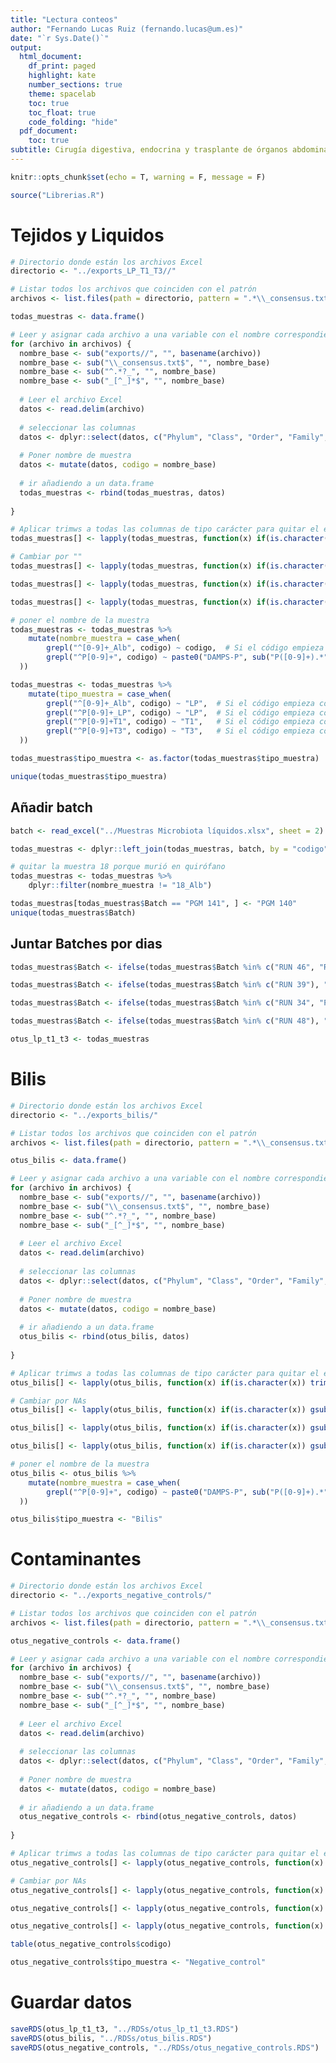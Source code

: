 ```yaml
---
title: "Lectura conteos"
author: "Fernando Lucas Ruiz (fernando.lucas@um.es)"
date: "`r Sys.Date()`"
output:
  html_document:
    df_print: paged
    highlight: kate
    number_sections: true
    theme: spacelab
    toc: true
    toc_float: true
    code_folding: "hide"
  pdf_document:
    toc: true
subtitle: Cirugía digestiva, endocrina y trasplante de órganos abdominales (IMIB)
---
```


```r
knitr::opts_chunk$set(echo = T, warning = F, message = F)
```

```r
source("Librerias.R")
```

# Tejidos y Liquidos

```r
# Directorio donde están los archivos Excel
directorio <- "../exports_LP_T1_T3//"

# Listar todos los archivos que coinciden con el patrón
archivos <- list.files(path = directorio, pattern = ".*\\_consensus.txt$", full.names = TRUE)

todas_muestras <- data.frame()

# Leer y asignar cada archivo a una variable con el nombre correspondiente
for (archivo in archivos) {
  nombre_base <- sub("exports//", "", basename(archivo))
  nombre_base <- sub("\\_consensus.txt$", "", nombre_base)
  nombre_base <- sub("^.*?_", "", nombre_base)
  nombre_base <- sub("_[^_]*$", "", nombre_base)
  
  # Leer el archivo Excel
  datos <- read.delim(archivo)
  
  # seleccionar las columnas 
  datos <- dplyr::select(datos, c("Phylum", "Class", "Order", "Family", "Genus", "Species", "Count"))
  
  # Poner nombre de muestra
  datos <- mutate(datos, codigo = nombre_base)
  
  # ir añadiendo a un data.frame
  todas_muestras <- rbind(todas_muestras, datos)
  
}

# Aplicar trimws a todas las columnas de tipo carácter para quitar el espacio del principio
todas_muestras[] <- lapply(todas_muestras, function(x) if(is.character(x)) trimws(x, which = "left") else x)
```

```r
# Cambiar por ""
todas_muestras[] <- lapply(todas_muestras, function(x) if(is.character(x)) gsub("\\(family level ID only\\)", "", x) else x)

todas_muestras[] <- lapply(todas_muestras, function(x) if(is.character(x)) gsub("\\(slash calls\\)", "", x) else x)

todas_muestras[] <- lapply(todas_muestras, function(x) if(is.character(x)) gsub("\\(genus level ID only\\)", "", x) else x)

```

```r
# poner el nombre de la muestra
todas_muestras <- todas_muestras %>%
    mutate(nombre_muestra = case_when(
        grepl("^[0-9]+_Alb", codigo) ~ codigo,  # Si el código empieza con un número seguido de "_Alb"
        grepl("^P[0-9]+", codigo) ~ paste0("DAMPS-P", sub("P([0-9]+).*", "\\1", codigo)),  # Si el código empieza con "P" seguido de uno o más números
  ))
```

```r
todas_muestras <- todas_muestras %>%
    mutate(tipo_muestra = case_when(
        grepl("^[0-9]+_Alb", codigo) ~ "LP",  # Si el código empieza con un número seguido de "_Alb", asignar "LP"
        grepl("^P[0-9]+_LP", codigo) ~ "LP",  # Si el código empieza con "P" seguido de uno o más números y "_LP", asignar "LP"
        grepl("^P[0-9]+T1", codigo) ~ "T1",   # Si el código empieza con "P" seguido de uno o más números y "T1", asignar "T1"
        grepl("^P[0-9]+T3", codigo) ~ "T3",   # Si el código empieza con "P" seguido de uno o más números y "T3", asignar "T3"
  ))

todas_muestras$tipo_muestra <- as.factor(todas_muestras$tipo_muestra)

unique(todas_muestras$tipo_muestra)
```

## Añadir batch

```r
batch <- read_excel("../Muestras Microbiota líquidos.xlsx", sheet = 2)

todas_muestras <- dplyr::left_join(todas_muestras, batch, by = "codigo")
```

```r
# quitar la muestra 18 porque murió en quirófano
todas_muestras <- todas_muestras %>%
    dplyr::filter(nombre_muestra != "18_Alb")

todas_muestras[todas_muestras$Batch == "PGM 141", ] <- "PGM 140"
unique(todas_muestras$Batch)

```

## Juntar Batches por dias

```r
todas_muestras$Batch <- ifelse(todas_muestras$Batch %in% c("RUN 46", "RUN 45", "PGM 140"), "RUN 3", todas_muestras$Batch)

todas_muestras$Batch <- ifelse(todas_muestras$Batch %in% c("RUN 39"), "RUN 2", todas_muestras$Batch)

todas_muestras$Batch <- ifelse(todas_muestras$Batch %in% c("RUN 34", "PGM 135"), "RUN 1", todas_muestras$Batch)

todas_muestras$Batch <- ifelse(todas_muestras$Batch %in% c("RUN 48"), "RUN 4", todas_muestras$Batch)
```

```r
otus_lp_t1_t3 <- todas_muestras 
```

# Bilis

```r
# Directorio donde están los archivos Excel
directorio <- "../exports_bilis/"

# Listar todos los archivos que coinciden con el patrón
archivos <- list.files(path = directorio, pattern = ".*\\_consensus.txt$", full.names = TRUE)

otus_bilis <- data.frame()

# Leer y asignar cada archivo a una variable con el nombre correspondiente
for (archivo in archivos) {
  nombre_base <- sub("exports//", "", basename(archivo))
  nombre_base <- sub("\\_consensus.txt$", "", nombre_base)
  nombre_base <- sub("^.*?_", "", nombre_base)
  nombre_base <- sub("_[^_]*$", "", nombre_base)
  
  # Leer el archivo Excel
  datos <- read.delim(archivo)
  
  # seleccionar las columnas 
  datos <- dplyr::select(datos, c("Phylum", "Class", "Order", "Family", "Genus", "Species", "Count"))
  
  # Poner nombre de muestra
  datos <- mutate(datos, codigo = nombre_base)
  
  # ir añadiendo a un data.frame
  otus_bilis <- rbind(otus_bilis, datos)
  
}

# Aplicar trimws a todas las columnas de tipo carácter para quitar el espacio del principio
otus_bilis[] <- lapply(otus_bilis, function(x) if(is.character(x)) trimws(x, which = "left") else x)
```

```r
# Cambiar por NAs
otus_bilis[] <- lapply(otus_bilis, function(x) if(is.character(x)) gsub("\\(family level ID only\\)", "", x) else x)

otus_bilis[] <- lapply(otus_bilis, function(x) if(is.character(x)) gsub("\\(slash calls\\)", "", x) else x)

otus_bilis[] <- lapply(otus_bilis, function(x) if(is.character(x)) gsub("\\(genus level ID only\\)", "", x) else x)

```

```r
# poner el nombre de la muestra
otus_bilis <- otus_bilis %>%
    mutate(nombre_muestra = case_when(
        grepl("^P[0-9]+", codigo) ~ paste0("DAMPS-P", sub("P([0-9]+).*", "\\1", codigo)),  # Si el código empieza con "P" seguido de uno o más números
  ))
```


```r
otus_bilis$tipo_muestra <- "Bilis"
```

# Contaminantes

```r
# Directorio donde están los archivos Excel
directorio <- "../exports_negative_controls/"

# Listar todos los archivos que coinciden con el patrón
archivos <- list.files(path = directorio, pattern = ".*\\_consensus.txt$", full.names = TRUE)

otus_negative_controls <- data.frame()

# Leer y asignar cada archivo a una variable con el nombre correspondiente
for (archivo in archivos) {
  nombre_base <- sub("exports//", "", basename(archivo))
  nombre_base <- sub("\\_consensus.txt$", "", nombre_base)
  nombre_base <- sub("^.*?_", "", nombre_base)
  nombre_base <- sub("_[^_]*$", "", nombre_base)
  
  # Leer el archivo Excel
  datos <- read.delim(archivo)
  
  # seleccionar las columnas 
  datos <- dplyr::select(datos, c("Phylum", "Class", "Order", "Family", "Genus", "Species", "Count"))
  
  # Poner nombre de muestra
  datos <- mutate(datos, codigo = nombre_base)
  
  # ir añadiendo a un data.frame
  otus_negative_controls <- rbind(otus_negative_controls, datos)
  
}

# Aplicar trimws a todas las columnas de tipo carácter para quitar el espacio del principio
otus_negative_controls[] <- lapply(otus_negative_controls, function(x) if(is.character(x)) trimws(x, which = "left") else x)
```

```r
# Cambiar por NAs
otus_negative_controls[] <- lapply(otus_negative_controls, function(x) if(is.character(x)) gsub("\\(family level ID only\\)", "", x) else x)

otus_negative_controls[] <- lapply(otus_negative_controls, function(x) if(is.character(x)) gsub("\\(slash calls\\)", "", x) else x)

otus_negative_controls[] <- lapply(otus_negative_controls, function(x) if(is.character(x)) gsub("\\(genus level ID only\\)", "", x) else x)

```

```r
table(otus_negative_controls$codigo)
```

```r
otus_negative_controls$tipo_muestra <- "Negative_control"
```

# Guardar datos

```r
saveRDS(otus_lp_t1_t3, "../RDSs/otus_lp_t1_t3.RDS")
saveRDS(otus_bilis, "../RDSs/otus_bilis.RDS")
saveRDS(otus_negative_controls, "../RDSs/otus_negative_controls.RDS")
```



